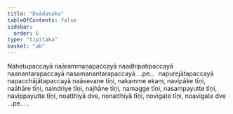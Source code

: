 ```yaml
---
title: "Dvādasaka"
tableOfContents: false
sidebar:
  order: 6
type: "tipitaka"
basket: "ab"
---
```



<DynamicBreadcrumb />

<Paragraph number="1183">
Nahetupaccayā naārammaṇapaccayā naadhipatipaccayā naanantarapaccayā nasamanantarapaccayā …pe…  napurejātapaccayā napacchājātapaccayā naāsevane tīṇi, nakamme ekaṃ, navipāke tīṇi, naāhāre tīṇi, naindriye tīṇi, najhāne tīṇi, namagge tīṇi, nasampayutte tīṇi, navippayutte tīṇi, noatthiyā dve, nonatthiyā tīṇi, novigate tīṇi, noavigate dve …pe… .
</Paragraph>